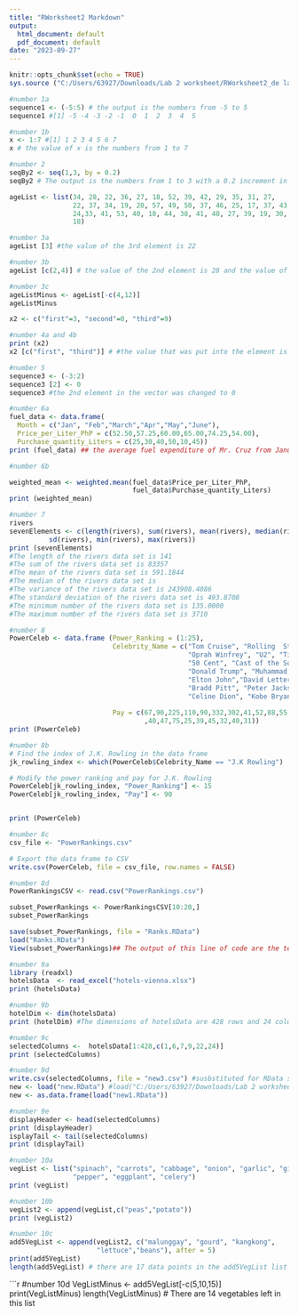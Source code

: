 ```yaml
---
title: "RWorksheet2 Markdown"
output:
  html_document: default
  pdf_document: default
date: "2023-09-27"
---
```


```r
knitr::opts_chunk$set(echo = TRUE)
sys.source ("C:/Users/63927/Downloads/Lab 2 worksheet/RWorksheet2_de la CRuz, Hanz/RWorksheet_delaCruz,Hanz#2.R", envir = knitr::knit_global())
```
```r
#number 1a
sequence1 <- (-5:5) # the output is the numbers from -5 to 5 
sequence1 #[1] -5 -4 -3 -2 -1  0  1  2  3  4  5
```


```r
#number 1b
x <- 1:7 #[1] 1 2 3 4 5 6 7
x # the value of x is the numbers from 1 to 7
```
```r
#number 2
seqBy2 <- seq(1,3, by = 0.2) 
seqBy2 # The output is the numbers from 1 to 3 with a 0.2 increment in each element
```

```r
ageList <- list(34, 28, 22, 36, 27, 18, 52, 39, 42, 29, 35, 31, 27,
                22, 37, 34, 19, 20, 57, 49, 50, 37, 46, 25, 17, 37, 43, 53, 41, 51, 35,
                24,33, 41, 53, 40, 18, 44, 38, 41, 48, 27, 39, 19, 30, 61, 54, 58, 26,
                18)
```

```r
#number 3a
ageList [3] #the value of the 3rd element is 22
```

```r
#number 3b
ageList [c(2,4)] # the value of the 2nd element is 28 and the value of the 4th element is 36
```

```r
#number 3c
ageListMinus <- ageList[-c(4,12)]
ageListMinus
```

```r
x2 <- c("first"=3, "second"=0, "third"=9)
```

```r
#number 4a and 4b
print (x2)
x2 [c("first", "third")] # #the value that was put into the element is printed below the concatenated elements
```

```r
#number 5
sequence3 <- (-3:2)
sequence3 [2] <- 0
sequence3 #the 2nd element in the vector was changed to 0 
```

```r
#number 6a
fuel_data <- data.frame(
  Month = c("Jan", "Feb","March","Apr","May","June"),
  Price_per_Liter_PhP = c(52.50,57.25,60.00,65.00,74.25,54.00),
  Purchase_quantity_Liters = c(25,30,40,50,10,45))
print (fuel_data) ## the average fuel expenditure of Mr. Cruz from January to June is 59.2625
```

```r
#number 6b

weighted_mean <- weighted.mean(fuel_data$Price_per_Liter_PhP, 
                               fuel_data$Purchase_quantity_Liters)
print (weighted_mean)
```

```r
#number 7
rivers
sevenElements <- c(length(rivers), sum(rivers), mean(rivers), median(rivers), var(rivers),
          sd(rivers), min(rivers), max(rivers))
print (sevenElements)
#The length of the rivers data set is 141
#The sum of the rivers data set is 83357
#The mean of the rivers data set is 591.1844 
#The median of the rivers data set is 
#The variance of the rivers data set is 243908.4086
#The standard deviation of the rivers data set is 493.8708
#The minimum number of the rivers data set is 135.0000 
#The maximum number of the rivers data set is 3710
```

```r
#number 8
PowerCeleb <- data.frame (Power_Ranking = (1:25),
                          Celebrity_Name = c("Tom Cruise", "Rolling  Stones",
                                             "Oprah Winfrey", "U2", "Tiger Woods", "Steven Speilberg", "Howard Stern",
                                             "50 Cent", "Cast of the Sopranos", "Dan Brown", "Bruce Springsteen",
                                             "Donald Trump", "Muhammad Ali", "Paul McCcartney", "George Lucas",
                                             "Elton John","David Letterman", "Phil Mickelson", "J.K Rowling",
                                             "Bradd Pitt", "Peter Jackson", "Dr. Phil McGraw", "Jay Lenon",
                                             "Celine Dion", "Kobe Bryant"),
                          
                          Pay = c(67,90,225,110,90,332,302,41,52,88,55,44,55,40,233,34
                                  ,40,47,75,25,39,45,32,40,31))
print (PowerCeleb)
```

```r
#number 8b 
# Find the index of J.K. Rowling in the data frame
jk_rowling_index <- which(PowerCeleb$Celebrity_Name == "J.K Rowling")

# Modify the power ranking and pay for J.K. Rowling
PowerCeleb[jk_rowling_index, "Power_Ranking"] <- 15
PowerCeleb[jk_rowling_index, "Pay"] <- 90


print (PowerCeleb)
```

```r
#number 8c 
csv_file <- "PowerRankings.csv"

# Export the data frame to CSV
write.csv(PowerCeleb, file = csv_file, row.names = FALSE)
```

```r
#number 8d
PowerRankingsCSV <- read.csv("PowerRankings.csv")

subset_PowerRankings <- PowerRankingsCSV[10:20,]
subset_PowerRankings

save(subset_PowerRankings, file = "Ranks.RData")
load("Ranks.RData")
View(subset_PowerRankings)## The output of this line of code are the ten elements from index 10 to 20 columns
```

``` r
#number 9a
library (readxl)
hotelsData  <- read_excel("hotels-vienna.xlsx")
print (hotelsData)
```

```r
#number 9b
hotelDim <- dim(hotelsData)
print (hotelDim) #The dimensions of hotelsData are 428 rows and 24 columns
```

```r
#number 9c
selectedColumns <-  hotelsData[1:428,c(1,6,7,9,22,24)]
print (selectedColumns)
```

```r
#number 9d
write.csv(selectedColumns, file = "new3.csv") #susbstituted for RData since it does not load
new <- load("new.RData") #load("C:/Users/63927/Downloads/Lab 2 worksheet/RWorksheet2_de la CRuz, Hanz/new1.RData")
new <- as.data.frame(load("new1.RData")) 
```

```r
#number 9e
displayHeader <- head(selectedColumns)
print (displayHeader)
isplayTail <- tail(selectedColumns)
print (displayTail)
```

```r
#number 10a
vegList <- list("spinach", "carrots", "cabbage", "onion", "garlic", "ginger", "broccoli",
                "pepper", "eggplant", "celery")
print (vegList)
```

```r
#number 10b
vegList2 <- append(vegList,c("peas","potato"))
print (vegList2)
```

```r
#number 10c
add5VegList <- append(vegList2, c("malunggay", "gourd", "kangkong", 
                      "lettuce","beans"), after = 5)
print(add5VegList)
length(add5VegList) # there are 17 data points in the add5VegList list
```

```r
#number 10d
VegListMinus <- add5VegList[-c(5,10,15)]
print(VegListMinus)
length(VegListMinus) # There are 14 vegetables left in this list
